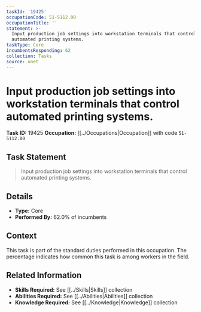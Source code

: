 ```yaml
---
taskId: '19425'
occupationCode: 51-5112.00
occupationTitle: ''
statement: >-
  Input production job settings into workstation terminals that control
  automated printing systems.
taskType: Core
incumbentsResponding: 62
collection: Tasks
source: onet
---
```

# Input production job settings into workstation terminals that control automated printing systems.

**Task ID:** 19425
**Occupation:** [[../Occupations|Occupation]] with code `51-5112.00`

## Task Statement

> Input production job settings into workstation terminals that control automated printing systems.

## Details

- **Type:** Core
- **Performed By:** 62.0% of incumbents

## Context

This task is part of the standard duties performed in this occupation. The percentage indicates how common this task is among workers in the field.

## Related Information

- **Skills Required:** See [[../Skills|Skills]] collection
- **Abilities Required:** See [[../Abilities|Abilities]] collection
- **Knowledge Required:** See [[../Knowledge|Knowledge]] collection

